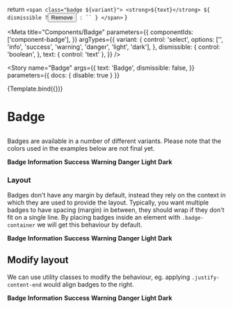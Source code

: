 
  return `
    <span class="badge ${variant}">
      <strong>${text}</strong>
      ${
        dismissible
          ? `<button class="close">
          <span class="sr-only">Remove</span>
          <i></i>
        </button>`
          : ``
      }
    </span>`
}

<Meta
  title="Components/Badge"
  parameters={{
    componentIds: ['component-badge'],
  }}
  argTypes={{
    variant: {
      control: 'select',
      options: ['', 'info', 'success', 'warning', 'danger', 'light', 'dark'],
    },
    dismissible: {
      control: 'boolean',
    },
    text: { control: 'text' },
  }}
/>

<Story
  name="Badge"
  args={{
    text: 'Badge',
    dismissible: false,
  }}
  parameters={{ docs: { disable: true } }}
>
  {Template.bind({})}
</Story>

# Badge

##

Badges are available in a number of different variants. Please note that the colors used in the examples below are not final yet.

<Canvas>
  <div class="badge-container">
    <span class="badge">
      <strong>Badge</strong>
    </span>
    <span class="badge info">
      <strong>Information</strong>
    </span>
    <span class="badge success">
      <strong>Success</strong>
    </span>
    <span class="badge warning">
      <strong>Warning</strong>
    </span>
    <span class="badge danger">
      <strong>Danger</strong>
    </span>
    <span class="badge light">
      <strong>Light</strong>
    </span>
    <span class="badge dark">
      <strong>Dark</strong>
    </span>
  </div>
</Canvas>

### Layout

Badges don't have any margin by default, instead they rely on the context in which they are used to provide the layout. Typically, you want multiple badges to have spacing (margin) in between, they should wrap if they don't fit on a single line. By placing badges inside an element with `.badge-container` we will get this behaviour by default.

<Canvas>
  <div class="badge-container">
    <span class="badge">
      <strong>Badge</strong>
    </span>
    <span class="badge info">
      <strong>Information</strong>
    </span>
    <span class="badge success">
      <strong>Success</strong>
    </span>
    <span class="badge warning">
      <strong>Warning</strong>
    </span>
    <span class="badge danger">
      <strong>Danger</strong>
    </span>
    <span class="badge light">
      <strong>Light</strong>
    </span>
    <span class="badge dark">
      <strong>Dark</strong>
    </span>
  </div>
</Canvas>

## Modify layout

We can use utility classes to modify the behaviour, eg. applying `.justify-content-end` would align badges to the right.

<Canvas>
  <div class="badge-container justify-content-end">
    <span class="badge">
      <strong>Badge</strong>
    </span>
    <span class="badge info">
      <strong>Information</strong>
    </span>
    <span class="badge success">
      <strong>Success</strong>
    </span>
    <span class="badge warning">
      <strong>Warning</strong>
    </span>
    <span class="badge danger">
      <strong>Danger</strong>
    </span>
    <span class="badge light">
      <strong>Light</strong>
    </span>
    <span class="badge dark">
      <strong>Dark</strong>
    </span>
  </div>
</Canvas>
